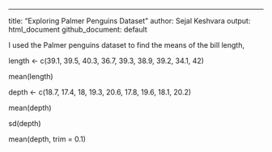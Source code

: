 ---
title: "Exploring Palmer Penguins Dataset"
author: Sejal Keshvara
output: html_document
github_document: default

I used the Palmer penguins dataset to find the means of the bill length,

length <- c(39.1, 39.5, 40.3, 36.7, 39.3, 38.9, 39.2, 34.1, 42)

mean(length)

depth <- c(18.7, 17.4, 18, 19.3, 20.6, 17.8, 19.6, 18.1, 20.2)

mean(depth)

sd(depth)

mean(depth, trim = 0.1)
